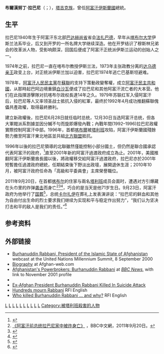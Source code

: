 {{Infobox_President
| name = 布爾漢努丁·拉巴尼
| original_name = {{lang|ps|برهان الدين رباني}}
| image = Burhanuddin Rabbani Cropped DVIDS.jpg
| imagesize = 200px
| office = [[File:Flag_of_Afghanistan_(2013–2021).svg|25px]] 阿富汗過渡政府[[阿富汗總統|總統]]
| term_start = 2001年11月13日
| term_end = 2001年12月22日
| predecessor  = [[穆罕默德·奥马尔|穆罕默德·奥马尔]]（[[阿富汗伊斯蘭酋長國|阿富汗伊斯蘭酋長國]]領導人）
| successor = [[哈米德·卡爾扎伊|哈米德·卡爾扎伊]]
| office2 = [[File:Flag_of_Afghanistan_(1992–2001).svg|25px]] [[阿富汗伊斯蘭國|阿富汗伊斯蘭國]]第1任[[阿富汗總統|總統]]
| term_start2 = 1992年6月29日
| term_end2 = 2001年11月13日
| predecessor2 = [[穆罕默德·納吉布拉|穆罕默德·納吉布拉]]<br/>（[[阿富汗民主共和國|阿富汗民主共和國]]總統）
| successor2 = [[穆罕默德·奥马尔|穆罕默德·奥马尔]]<br/>（阿富汗伊斯蘭酋長國領導人，1996年奪取首都喀布爾趕走拉巴尼政府；1996年以後拉巴尼仍然為聯合國承認的阿富汗總統直至2001年<ref>{{Cite news |url=http://news.bbc.co.uk/chinese/simp/hi/newsid_1650000/newsid_1654400/1654431.stm |title=资料：阿富汗北方联盟 |work=BBC中文網 |date=2001-11-13 |accessdate=2014-06-05 |archive-date=2014-06-06 |archive-url=https://web.archive.org/web/20140606235415/http://news.bbc.co.uk/chinese/simp/hi/newsid_1650000/newsid_1654400/1654431.stm |dead-url=no }}</ref>）
| birth_date = 1940年9月20日
| birth_place = {{Flag|Kingdom of Afghanistan}}[[法扎巴德|法扎巴德]]
| death_date = 2011年9月20日 (71歲)
| death_place = {{Flag|Islamic Republic of Afghanistan}}[[喀布尔|喀布尔]]
| spouse     = 
| alma_mater = [[喀布尔大学|喀布尔大学]]<br/>[[艾資哈爾大學|艾資哈爾大學]]
| religion   = 伊斯兰教[[逊尼派|逊尼派]]
| party      = [[伊斯兰促进会|伊斯兰促进会]]
|children=4，包括 {{tsl|en|Salahuddin Rabbani|萨拉赫丁·拉巴尼|萨拉赫丁}}}}
'''布爾漢努丁·拉巴尼'''（{{lang-fa|برهان الدين رباني}}；{{bd|1940年9月20日||2011年|9月20日|catIdx=Rabbani}}），[[塔吉克族|塔吉克族]]，曾任[[阿富汗伊斯蘭國|阿富汗伊斯蘭國]]總統。

==生平==
拉巴尼1940年生于阿富汗东北部[[巴达赫尚省|巴达赫尚省]]省会[[法扎巴德_(阿富汗)|法扎巴德]]，早年从[[喀布尔大学|喀布尔大学]]伊斯兰法系毕业，后又到开罗的一所名牌大学继续深造。他在开罗结识了穆斯林兄弟会的改革派人物，受影响颇深，回国后便成了阿富汗正统派伊斯兰运动的创始人之一。

1974年之前，拉巴尼一直在喀布尔教授伊斯兰法，1973年主张政教分离的[[穆罕默德·达乌德汗|达乌德亲王]]政变上台，对正统派伊斯兰加以迫害，拉巴尼1974年逃亡巴基斯坦避难。

1978年，[[阿富汗人民民主黨|阿富汗人民民主黨]]在[[蘇聯|蘇聯]]的支持下策動政變奪權，成立[[阿富汗民主共和國|阿富汗民主共和國]]，从那時起巴阿边境重鎮[[白沙瓦|白沙瓦]]便成了拉巴尼和其他阿富汗流亡者的大本营。他们在此指揮游擊隊对抗喀布尔政权長達14年之久。1979年苏联红军入侵阿富汗后，拉巴尼等人又率领圣战士抵抗入侵的紅軍，最终於1992年4月成功推翻蘇聯傀儡共產政權，取得最終勝利。

建立新政權後，拉巴尼6月28日就任临时总统，12月30日当选阿富汗总统，但各大軍閥派系割據並因分贓不勻而旋即爆發內戰；內戰年間(1992–1996)拉巴尼政權實際控制阿富汗中部。1996年，首都[[喀布爾|喀布爾]]被[[塔利班|塔利班]]攻陷，阿富汗伊斯蘭國殘餘勢力撤至阿富汗東北地區並共組[[北方聯盟_(阿富汗)|北方聯盟]]抵抗。

1996年以後的拉巴尼領導的北聯雖然僅能控制小部分國土，但仍然是聯合國承認代表阿富汗的政府，<ref>{{Cite news |url=http://news.bbc.co.uk/2/hi/south_asia/1677050.stm |title=Russia to reopen Kabul embassy |work=BBC News |date=2001-11-26 |accessdate=2014-06-05 |archive-date=2021-02-17 |archive-url=https://web.archive.org/web/20210217180112/http://news.bbc.co.uk/2/hi/south_asia/1677050.stm |dead-url=no }}</ref>直至2001年新的阿富汗過渡政府成立為止。2001年，美國推翻阿富汗伊斯蘭酋長國以後，將政權移交給阿富汗過渡政府，拉巴尼亦於2001年短暫擔任過渡政府總統，任期結束後下野淡出政壇，展開退休生涯；2010年10月，被阿富汗政府任命為「高級和平委員會」主席榮譽職位。

2011年9月20日，在首都[[喀布尔|喀布尔]]的住家与兩名[[塔利班|塔利班]]成员会面时，遭遇对方引爆藏在头巾里的炸弹[[自杀式恐怖袭击|袭击]]而身亡<ref>[http://www.bbc.co.uk/zhongwen/simp/world/2011/09/110920_afghan_rabbani_killed.shtml 《阿富汗前总统拉巴尼家中被炸身亡》] {{Wayback|url=http://www.bbc.co.uk/zhongwen/simp/world/2011/09/110920_afghan_rabbani_killed.shtml |date=20120302201259 }}，BBC中文網，2011年9月20日。</ref><ref>{{Cite web |title=前总统被塔利班炸死　阿富汗和平蒙阴影 |url=http://www.zaobao.com/gj/gj110922_007.shtml |publisher=[[联合早报|联合早报]] |language=zh |access-date=2011-09-22 |archive-date=2011-09-26 |archive-url=https://web.archive.org/web/20110926021820/http://www.zaobao.com/gj/gj110922_007.shtml |dead-url=no }}</ref><ref>{{Cite web |title=阿富汗前总统拉巴尼遇袭身亡 |url=https://news.sina.com.cn/w/2011-09-21/004923188387.shtml |access-date=2021-08-20 |author=闫亮 |date=2021-09-21 |coauthors=章建华 |work=[[新华网|新华网]] |agency=[[新华社|新华社]] |via=[[新浪|新浪新闻]] |language=zh |archive-date=2021-08-20 |archive-url=https://web.archive.org/web/20210820021228/https://news.sina.com.cn/w/2011-09-21/004923188387.shtml |dead-url=no }}</ref>，巧合的是当天是他71岁生日。9月23日，阿富汗政府为他举行了[[国葬|国葬]]<ref>{{Cite web |title=阿富汗总统府为前总统拉巴尼举行葬礼图 |url=http://news.163.com/photoview/00AO0001/17767.html#p=7END5E1O00AO0001 |date=2011-09-23 |publisher=网易新闻 |language=zh |access-date=2011-09-25 |archive-date=2020-09-27 |archive-url=https://web.archive.org/web/20200927103449/http://news.163.com/photoview/00AO0001/17767.html#p=7END5E1O00AO0001 |dead-url=no }}</ref>，总统[[卡尔扎伊|卡尔扎伊]]在葬礼上发表演讲说：“拉巴尼的鲜血和其他为自由付出生命的烈士要求我们继续为实现和平与稳定作出努力”，“我们认为坚决打击和平的敌人是我们的责任。”<ref>{{Cite web |title=阿富汗为拉巴尼举行国葬 卡尔扎伊矢言实现和平 |url=http://www.chinanews.com/gj/2011/09-23/3349679.shtml |date=2011-09-23 |publisher=[[中国新闻网|中国新闻网]] |language=zh |access-date=2011-09-23 |archive-date=2020-04-19 |archive-url=https://web.archive.org/web/20200419123410/http://www.chinanews.com/gj/2011/09-23/3349679.shtml |dead-url=no }}</ref>

== 参考资料 ==
{{reflist}}
==外部链接==
* [https://web.archive.org/web/20061007053837/http://www.un.org/millennium/webcast/statements/afghanistan.htm Burhanuddin Rabbani, President of the Islamic State of Afghanistan] webcast at the United Nations Millennium Summit, 8 September 2000
*[http://www.afghan-web.com/bios/today/brabbani.html Biography] {{Wayback|url=http://www.afghan-web.com/bios/today/brabbani.html |date=20110823054311 }} at Afghan-web.com
*[http://news.bbc.co.uk/hi/english/static/in_depth/world/2001/war_on_terror/after_the_taleban/b_rabbani.stm Afghanistan's Powerbrokers: Burhanuddin Rabbani] {{Wayback|url=http://news.bbc.co.uk/hi/english/static/in_depth/world/2001/war_on_terror/after_the_taleban/b_rabbani.stm |date=20110921125345 }} at ''[[BBC_News|BBC News]]'', with link to November 2001 profile
*{{NYTtopic|people/r/burhanuddin_rabbani}}
*[https://web.archive.org/web/20110924141307/http://www.gatagat.com/burhanuddin-rabbani-killed-ex-afghan-president-burhanuddin-rabbani-killed-in-suicide-attack/ Ex-Afghan President Burhanuddin Rabbani Killed In Suicide Attack]
*[https://web.archive.org/web/20110926132902/http://www.english.rfi.fr/asia-pacific/20110921-hundreds-mourn-rabbani-taliban-claim-responsibility-killing Hundreds mourn Rabbani] RFI English
*[https://web.archive.org/web/20110925033308/http://www.english.rfi.fr/asia-pacific/20110921-who-kiled-burhanuddin-rabbani-and-why Who killed Burhanuddin Rabbani ... and why?] RFI English

{{阿富汗國家元首}}
{{Authority control}}

{{DEFAULTSORT:Rabbani}}
[[Category:阿富汗总统|L]]
[[Category:遇刺身亡的政治人物|L]]
[[Category:被谋杀的阿富汗人|L]]
[[Category:阿富汗遇刺身亡者|L]]
[[Category:苏联阿富汗战争圣战者组织成员|L]]
[[Category:阿富汗反共主義者|L]]
[[Category:阿富汗穆斯林|L]]
[[Category:喀布爾大學校友|L]]
[[Category:艾資哈爾大學校友|L]]
[[Category:阿富汗塔吉克人|L]]
[[Category:被塔利班殺害的人物|Category:被塔利班殺害的人物]]